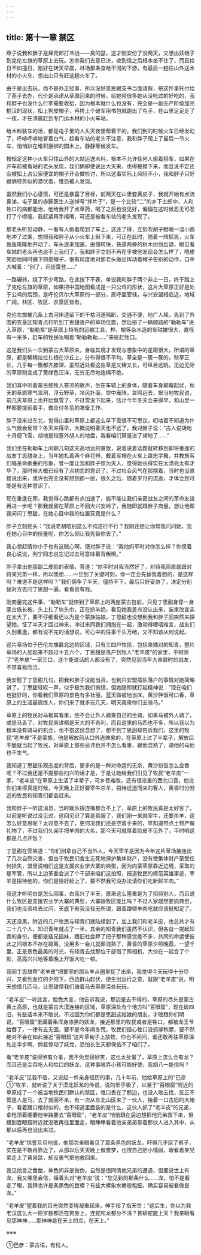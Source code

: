 ```yaml
---
---
---
```

title: 第十一章 禁区
---




燕子说我和胖子是屎壳郎打冷战——臭的瑟，这才刚安份了没两天，又想出妖蛾子到克伦左旗的草原上去玩。怎奈我们去意已决，收到信之后根本坐不住了，而且捡日不如撞日，刚好在转天早晨，林场那条查哈干河的下游，有最后一趟往山外送木材的小火车，想出山只有赶这趟火车了。

由于是出去玩，而不是办正经事，所以没好意思跟支书当面请假，把这件事托付给了燕子去办，代价是承诺从草原回来的时候，给她带很多她从没吃过的好吃的，我和胖子也没什么行李需要收拾，因为根本就什么也没有，完全是一副无产阶级加光棍汉的现状，扣上狗皮帽子，再挎上个破军用书包就跑出了屯子，在山里足足走了一夜，才在清晨赶到专门运木材的小火车站。

给木料装车的活，都是屯子里的人头天夜里帮着干的，我们到的时候火车已经发动了，呼哧呼哧地冒着白气，趁看车站的老头不注意，我和胖子爬上了最后一节火车，悄悄趴在堆积捆绑的圆木上，静静等候发车。

按规定这种小火车只往山外的大站运送木料，根本不允许任何人偷着搭车，如果在开车前被看站的老头发现，我们俩即使说出大天来，也得被撵下来，而且说不定还会被扣上占公家便宜的帽子开会做检讨，所以这事实际上风险不小，我和胖子只好跟俩特务似的潜伏着，惟恐被人发现。

虽然我们小心谨慎，可还是暴露了目标，前两天在山里套黄皮子，我就开始有点流鼻涕，屯子里的赤脚医生人送绰号“拌片子”，是一个比较“二”的乡下土郎中，人和牲口的病都能治，他给我开了点草药，喝了之后也没见好，偏偏在这时候忍无可忍打了个喷嚏，我赶紧用手捂嘴，可还是被看车站的老头发现了。

那老头听见动静，一看有人偷着爬到了车上，这还了得，立刻吹胡子瞪眼一溜小跑地冲了过来，想把我和胖子从小火车上揪下来，可正在此时，随着一阵摇晃，火车轰轰隆隆地开动了，车头逐渐加速，由慢转快，铁道两旁的树木纷纷后退，眼见看车站的老头再也追不上我们了，我和胖子立刻不再在乎被他发现会怎么样了，嘻皮笑脸地同时摘下狗皮帽子，很有风度地对那老头做出挥动着帽子告别的动作，口中大喊着：“别了，司徒雷登……”

一路辗转，绕了不少弯路，在此按下不表，单说我和胖子两个非止一日，终于踏上了克伦左旗的草原，如果把中国地图看成是一只公鸡的形状，这片大草原正好是处于公鸡的后颈，是呼伦贝尔大草原的一部分，属呼盟管辖，与兴安盟相临近，地域广阔，林区、牧区、农垦区皆有。

克伦左旗被几条上古河床遗留下的干枯河道隔断，交通不便，地广人稀，先到了外围的农垦区知青点打听到丁思甜落户的草场位置，然后搭了一辆顺路的“勒勒车”进入草原，“勒勒车”是草原上特有的运输工具，桦、榆等杂木造的车轱辘很大，直径有一米多，赶车的牧民吆喝着“勒勒勒勒……”来驱赶牲口。

这是我们头一次到蒙古大草原来，身临其境才发现与想象中的差距很大，所谓的草原，都是稀稀拉拉扎根在沙丘上，分布得很不平均，草全是一簇一簇的，秋草正长，几乎每一簇都齐膝深，虽然近处看这些草是又稀又长，可纵目远眺，无边无际的草原则变成了黄绿色汪洋，无穷无尽地连绵不绝。

我们耳中听着蒙古族牧人苍凉的歌声，坐在车辕上的身体，随着车身颠簸起伏，秋天的草原寒气凛冽，浮云野草，冷风扑面，空中雁阵，哀鸣远去，据当地牧民说，前几天草原上也开始飘雪了，不过雪没下起来，估计今年冬天会来得早，和山里一样都要提前着手，做应付冬荒的准备工作。

胖子没来过东北，觉得山里和草原上都这么早下雪很不可思议，叨咕着不知道为什么气候会反常？冬天来得早，大概说明春天也不远了。我对胖子说：“古人说胡地十月便飞雪，胡地是指塞外胡人的地盘，我看咱们算是进了胡地了……”

我们坐在勒勒车上闲聊几句这天高地远的景致，说着说着话题就转移到即将重逢的战友丁思甜身上，当年她扎着两个麻花辨，戴着军帽在火车上跳忠字舞，并教旅客们唱革命歌曲的形象，曾一度让我和胖子惊为天人，觉得她长得实在太漂亮太有才华了，那时候大概已经有了点初恋的意识了，不过社会风气在那摆着，当时也没直接说出来，或许也完全没有想到那一层，很久之后，随着岁月的流逝，才体会到可能是有这种意识了。

现在重逢在即，我觉得心跳都有点加速了，能不能让我们亲密战友之间的革命友谊再进一步呢？那我就留在草原上不回大兴安岭了，我随即就跟胖子商量，想让他帮我问问丁思甜，在她心目中我的位置究竟是什么？

胖子立刻摇头：“我说老胡咱别这么不纯洁行不行？我刚还想让你帮我问问她，我在她心目中的份量呢，你怎么倒让我先替你去了。”

我心想赶情你小子也有这贼心啊，便对胖子说：“我他妈平时对你怎么样？你摸着良心说说，列宁同志说忘记过去可意味着背叛啊。”

胖子拿出他那副二皮脸的表情，答道：“你平时对我当然好了，对待我简直就跟对待亲兄弟一样，所以我想……一旦到了关键时刻，你一定会先替我着想的，是这样吗？难道不是这样吗？”我们俩争了半天，僵持不下，最后只好妥协了，决定分别替对方去问丁思甜一遍，看看谁有戏。

刚商量完这件事，“勒勒车”就停到了草原上的两座蒙古包前，只见丁思甜身穿一身蒙古族长袍，头上扎了块头巾，正在挤羊奶，看见她我差点没认出来，装束改变实在太大了，要不仔细看还以为是个蒙族姑娘，丁思甜也没想到我和胖子回突然来探望她，怔了半天才回过神来，冲过来同我们拥抱在一起，激动得哽咽难言，战友们久别重逢，都有说不完的话想说，可心中的往事千头万绪，又不知该从何说起。

这片草场位于巴伦左旗最北边的区域，只有三四户牧民，包括来插对的知青，整片草场的人加起来不超过十五六个，丁思甜是落户到牧人“老羊皮”的家里，平时除了“老羊皮”一家三口，连个能说话的人都没有了，突然见到当年大串联时的战友，不禁喜极而泣。

我安慰了丁思甜几句，把我和胖子没能当兵，也到兴安盟插队落户的事情对她简略讲了，丁思甜轻叹一声，似乎极为我们惋惜，但她随即就打起精神说：“现在咱们也挺好的，你看我们草原的景色有多壮丽，蓝天做被地当床，黄沙拌饭可口香，草原上的生活最锻炼人，你们来了就多玩几天，明天我带你们去骑马。”

草原上的牧民对马极其看重，绝不会让外人骑乘自己的坐骑，如果马被外人骑了，或是马丢了，对牧民来讲都是天大的不吉利，而且这里的马匹也不多，所以我以为根本没有骑马的机会，也不抱这份念想了，想不到丁思甜却告诉我们，这里的牧民“老羊皮”不是蒙族，他是解放前从口外逃难来的，在草原上过了半辈子，解放后干脆就当起了牧民，对草原上那些忌讳也并不怎么看重，跟他混熟了，骑他的马他也不生气。

我知道丁思甜乐观态度的背后，更多的是一种对命运的无奈，黄沙扮饭怎么会香呢？不过我还是不提那些扫兴的话才是，于是让她给我们引见了牧民“老羊皮”一家，“老羊皮”在草原上生活了半辈子，可乡音难改，还有很浓重的西北口音，他说你们来得真是时候，今天晚上正好要宰牛杀羊，招待远道而来的客人，黄昏时分附近的牧民和知青们都会赶来。

我和胖子一听这消息，当时就乐得连嘴都合不上了，草原上的牧民真是太好客了，以前是听说过没见过，这回见识了算是真服了，我们刚一来就宰牛，还要杀羊，这怎么好意思呢？太过意不去了，更何况我们还是空着手来的，早知道带点土特产做礼物了，不过我们久闻手把羊肉的大名，那今天可就厚着脸皮不见外了，平时咱这都是几点开饭？

丁思甜在旁笑道：“你们别拿自己不当外人，今天宰羊是因为今年这片草场接连出了几次自然灾害，但由于牧民们舍生忘死地保护集体财产，没有使集体财产蒙受任何损失，盟里说咱们这是支援农业学大寨的典型，因为内蒙草原靠近边境，采取的是军管，所以上边革委会派了个干部来咱们这拍照，报道牧民的模范英雄事迹，宰羊是招待他的，你们是恰好赶上了，要不然我可没办法请你们吃新鲜羊肉。”

我这才听明白是怎么回事，白高兴了半天，原来这么隆重是为了招待别人，而且说什么牧区是支援农业学大寨的典型，大寨跟牧区能比吗？不过人家既然要抓典型，我们也没资格去过问，天底下有我没我无所谓，跟着蹭顿羊肉吃就应该挺知足了。

天还没黑，附近的几户牧民与知青们就陆续到了，加上我们和老羊皮，也总共才有二十几个人，知识青年就占了一半，其余的知青我们虽然不认识，但各自一提起知青的身份，便都是插兄插妹，跟旧社会拜了把子那种感觉差不多，共同的命运使彼此之间根本不存在距离，没用多一会儿就厮混熟了，黄昏的草原夕照晚霞，一望千里，正是景色最美的时光，有知青去找那位干部借了照相机，大伙在一起合了个影，高高兴兴地等着晚上开饭大吃一顿。

我同丁思甜帮“老羊皮”把要宰的那头羊从圈里捉了出来，我觉得今天玩得十分尽兴，又看到血红的夕阳下，西边群山起伏，便生出远行之意，就跟“老羊皮”说，明天想借几匹马，让思甜带我们骑着马去草原深处玩玩。

“老羊皮”一听此言，脸色大变，他告诉我说，那边是去不得的，草原的尽头是蒙古黄土高原，也就是蒙古大漠连接的区域，草原深处有个地方叫“百眼窟”，现在破四旧，有些话本来不敢说，不过因为你们都是思甜这姑娘的朋友，才敢跟你们明说，“百眼窟”里藏着条浑身漆黑的妖龙，接近那里的牧民或者是牲口，都被龙王爷给吞了，一律有去无回，要不是今年闹冬荒，牧民们担心牲口没抓够秋膘，要不然绝对不会在如此接近“百眼窟”这片草甸子上放牧，你也不问问，谁还敢再往草原深处走半步啊，倘若惊动了妖龙，恐怕长生天都保佑不了咱们了。

看“老羊皮”说得煞有介事，我不免觉得好笑，这也太扯蛋了，草原上怎么会有龙？而且还是会吞吃人和牲口的妖龙，这种事唬弄小孩可能好使，我胡八一能信吗？

“老羊皮”见我不信，又说起一件亲身经历的事，几十年前，他给草原上的“巴彦①”牧羊，就听说了关于漠北妖龙的传说，说的邪乎极了，以至于“百眼窟”附近的草原成了一个被当地牧民们默认的禁区，牲口丢在了那边，也没人敢去找，反正不管是人是马，去了就回不来，有一次从东北山区来了一伙人，抬着一口古旧的大箱子，看着跟口棺材似的，也不知道里面装的是什么，这伙人抓了“老羊皮”的兄弟，拿枪顶着硬要他带路要去“百眼窟”，“老羊皮”悄悄跟在后边想把他兄弟救下来，但跟到百眼窟附近就没敢再往里面走，眼睁睁看着他亲弟弟带着那伙人进入其中，从那以后再也没出来过。

“老羊皮”信誓旦旦地说，他那次亲眼看见了那条黑色的妖龙，吓得几乎尿了裤子，实在是不敢再靠近了，从那以后天天晚上做噩梦，也恨自己胆小懦弱，眼看着亲兄弟走上了黄泉路，却没勇气把他救回来。

我见他言之凿凿，神色间非是做伪，自然是很同情他兄弟的遭遇，但要说世上有龙，我又哪里会信，摇着头对“老羊皮”说：“您见到的那条什么……龙，怕不是看走了眼，我猜也许是条黑色的巨蟒？有些大蟒象水桶般粗细，确实容易被看做是龙。”

“老羊皮”望着我的目光突然变得凝重起来，伸手指了指天空：“这后生，你以为我老汉这么大一把岁数都活在狗身上，连蛇和龙都分不清？甚蟒蛇能上天？我亲眼看见那神神……那神神是在天上的龙，在天上。”

※※※

①巴彦：蒙古语，有钱人。